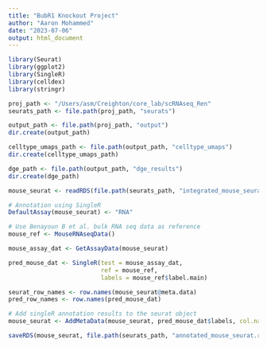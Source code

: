 ```yaml
---
title: "BubR1 Knockout Project"
author: "Aaron Mohammed"
date: "2023-07-06"
output: html_document
---
```


```r

library(Seurat)
library(ggplot2)
library(SingleR)
library(celldex)
library(stringr)

proj_path <- "/Users/asm/Creighton/core_lab/scRNAseq_Ren"
seurats_path <- file.path(proj_path, "seurats")

output_path <- file.path(proj_path, "output")
dir.create(output_path)

celltype_umaps_path <- file.path(output_path, "celltype_umaps")
dir.create(celltype_umaps_path)

dge_path <- file.path(output_path, "dge_results")
dir.create(dge_path)

```

```r

mouse_seurat <- readRDS(file.path(seurats_path, "integrated_mouse_seurat.rds"))

```

```r

# Annotation using SingleR
DefaultAssay(mouse_seurat) <- "RNA"

# Use Benayoun B et al. bulk RNA seq data as reference
mouse_ref <- MouseRNAseqData()

mouse_assay_dat <- GetAssayData(mouse_seurat)

pred_mouse_dat <- SingleR(test = mouse_assay_dat, 
                          ref = mouse_ref, 
                          labels = mouse_ref$label.main)


```

```r

seurat_row_names <- row.names(mouse_seurat@meta.data)
pred_row_names <- row.names(pred_mouse_dat)

# Add singleR annotation results to the seurat object
mouse_seurat <- AddMetaData(mouse_seurat, pred_mouse_dat$labels, col.name = "celltype_BenB")

saveRDS(mouse_seurat, file.path(seurats_path, "annotated_mouse_seurat.rds"))

```
















